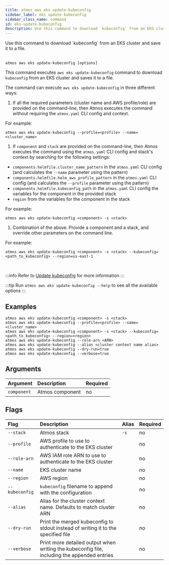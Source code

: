 ```yaml
---
title: atmos aws eks update-kubeconfig
sidebar_label: eks update-kubeconfig
sidebar_class_name: command
id: eks-update-kubeconfig
description: Use this command to download `kubeconfig` from an EKS cluster and saves it to a file.
---
```


<Intro>
Use this command to download `kubeconfig` from an EKS cluster and save it to a file.
</Intro>

<br/>

<Screengrab title="atmos aws eks-update-kubeconfig --help" slug="atmos-aws-eks-update-kubeconfig--help" />

<br/>

```shell
atmos aws eks update-kubeconfig [options]
```

This command executes `aws eks update-kubeconfig` command to download `kubeconfig` from an EKS cluster and saves it to a file.

The command can execute `aws eks update-kubeconfig` in three different ways:

1. If all the required parameters (cluster name and AWS profile/role) are provided on the command-line, then Atmos executes the command without
   requiring the `atmos.yaml` CLI config and context.

For example:

  ```shell
  atmos aws eks update-kubeconfig --profile=<profile> --name=<cluster_name>
  ```

1. If `component` and `stack` are provided on the command-line, then Atmos executes the command using the `atmos.yaml` CLI config and stack's context
   by searching for the following settings:

- `components.helmfile.cluster_name_pattern` in the `atmos.yaml` CLI config (and calculates the `--name` parameter using the pattern)
- `components.helmfile.helm_aws_profile_pattern` in the `atmos.yaml` CLI config (and calculates the `--profile` parameter using the pattern)
- `components.helmfile.kubeconfig_path` in the `atmos.yaml` CLI config the variables for the component in the provided stack
- `region` from the variables for the component in the stack

For example:

  ```shell
  atmos aws eks update-kubeconfig <component> -s <stack>
  ```

1. Combination of the above. Provide a component and a stack, and override other parameters on the command line.

For example:

  ```shell
  atmos aws eks update-kubeconfig <component> -s <stack> --kubeconfig=<path_to_kubeconfig> --region=us-east-1
  ```

<br/>

:::info
Refer to [Update kubeconfig](https://docs.aws.amazon.com/cli/latest/reference/eks/update-kubeconfig.html) for more information
:::

:::tip
Run `atmos aws eks update-kubeconfig --help` to see all the available options
:::

## Examples

```shell
atmos aws eks update-kubeconfig <component> -s <stack>
atmos aws eks update-kubeconfig --profile=<profile> --name=<cluster_name>
atmos aws eks update-kubeconfig <component> -s <stack> --kubeconfig=<path_to_kubeconfig> --region=<region>
atmos aws eks update-kubeconfig --role-arn <ARN>
atmos aws eks update-kubeconfig --alias <cluster context name alias>
atmos aws eks update-kubeconfig --dry-run=true
atmos aws eks update-kubeconfig --verbose=true
```

## Arguments

| Argument    | Description     | Required |
|:------------|:----------------|:---------|
| `component` | Atmos component | no       |

## Flags

| Flag           | Description                                                                                 | Alias | Required |
|:---------------|:--------------------------------------------------------------------------------------------|:------|:---------|
| `--stack`      | Atmos stack                                                                                 | `-s`  | no       |
| `--profile`    | AWS profile to use to authenticate to the EKS cluster                                       |       | no       |
| `--role-arn`   | AWS IAM role ARN to use to authenticate to the EKS cluster                                  |       | no       |
| `--name`       | EKS cluster name                                                                            |       | no       |
| `--region`     | AWS region                                                                                  |       | no       |
| `--kubeconfig` | `kubeconfig` filename to append with the configuration                                      |       | no       |
| `--alias`      | Alias for the cluster context name. Defaults to match cluster ARN                           |       | no       |
| `--dry-run`    | Print the merged kubeconfig to stdout instead of writing it to the specified file           |       | no       |
| `--verbose`    | Print more detailed output when writing the kubeconfig file, including the appended entries |       | no       |
